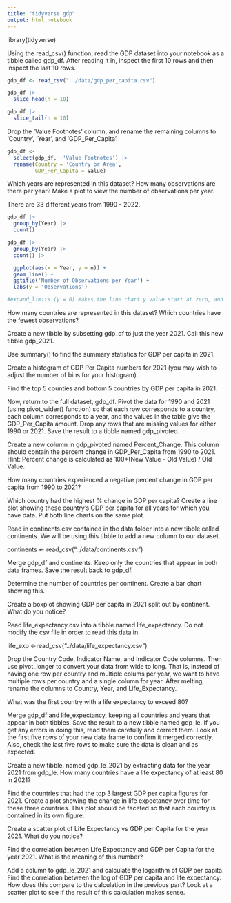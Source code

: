 ```yaml
---
title: "tidyverse gdp"
output: html_notebook
---
```


library(tidyverse)

Using the read_csv() function, read the GDP dataset into your notebook as a tibble called gdp_df. After reading it in, inspect the first 10 rows and then inspect the last 10 rows.

```r
gdp_df <- read_csv("../data/gdp_per_capita.csv")
```
```r
gdp_df |> 
  slice_head(n = 10)
```

```r
gdp_df |> 
  slice_tail(n = 10)
```


Drop the 'Value Footnotes' column, and rename the remaining columns to 'Country', 'Year', and 'GDP_Per_Capita'.

```r
gdp_df <- 
  select(gdp_df, -'Value Footnotes') |> 
  rename(Country = 'Country or Area',
         GDP_Per_Capita = Value)
```


Which years are represented in this dataset? How many observations are there per year? Make a plot to view the number of observations per year.

There are 33 different years from 1990 - 2022.

```r
gdp_df |> 
  group_by(Year) |> 
  count()
```


```r
gdp_df |> 
  group_by(Year) |> 
  count() |> 

  ggplot(aes(x = Year, y = n)) + 
  geom_line() + 
  ggtitle('Number of Observations per Year') +
  labs(y = 'Observations')

#expand_limits (y = 0) makes the line chart y value start at zero, and condenses the line chart
```


How many countries are represented in this dataset? Which countries have the fewest observations?

Create a new tibble by subsetting gdp_df to just the year 2021. Call this new tibble gdp_2021.

Use summary() to find the summary statistics for GDP per capita in 2021.

Create a histogram of GDP Per Capita numbers for 2021 (you may wish to adjust the number of bins for your histogram).

Find the top 5 counties and bottom 5 countries by GDP per capita in 2021.

Now, return to the full dataset, gdp_df. Pivot the data for 1990 and 2021 (using pivot_wider() function) so that each row corresponds to a country, each column corresponds to a year, and the values in the table give the GDP_Per_Capita amount. Drop any rows that are missing values for either 1990 or 2021. Save the result to a tibble named gdp_pivoted.

Create a new column in gdp_pivoted named Percent_Change. This column should contain the percent change in GDP_Per_Capita from 1990 to 2021. Hint: Percent change is calculated as 100*(New Value - Old Value) / Old Value.

How many countries experienced a negative percent change in GDP per capita from 1990 to 2021?

Which country had the highest % change in GDP per capita? Create a line plot showing these country's GDP per capita for all years for which you have data. Put both line charts on the same plot.

Read in continents.csv contained in the data folder into a new tibble called continents. We will be using this tibble to add a new column to our dataset.

continents <- read_csv("../data/continents.csv")

Merge gdp_df and continents. Keep only the countries that appear in both data frames. Save the result back to gdp_df.

Determine the number of countries per continent. Create a bar chart showing this.

Create a boxplot showing GDP per capita in 2021 split out by continent. What do you notice?

Read life_expectancy.csv into a tibble named life_expectancy. Do not modify the csv file in order to read this data in.

life_exp <-read_csv("../data/life_expectancy.csv")

Drop the Country Code, Indicator Name, and Indicator Code columns. Then use pivot_longer to convert your data from wide to long. That is, instead of having one row per country and multiple colums per year, we want to have multiple rows per country and a single column for year. After melting, rename the columns to Country, Year, and Life_Expectancy.

What was the first country with a life expectancy to exceed 80?

Merge gdp_df and life_expectancy, keeping all countries and years that appear in both tibbles. Save the result to a new tibble named gdp_le. If you get any errors in doing this, read them carefully and correct them. Look at the first five rows of your new data frame to confirm it merged correctly. Also, check the last five rows to make sure the data is clean and as expected.

Create a new tibble, named gdp_le_2021 by extracting data for the year 2021 from gdp_le. How many countries have a life expectancy of at least 80 in 2021?

Find the countries that had the top 3 largest GDP per capita figures for 2021. Create a plot showing the change in life expectancy over time for these three countries. This plot should be faceted so that each country is contained in its own figure.

Create a scatter plot of Life Expectancy vs GDP per Capita for the year 2021. What do you notice?

Find the correlation between Life Expectancy and GDP per Capita for the year 2021. What is the meaning of this number?

Add a column to gdp_le_2021 and calculate the logarithm of GDP per capita. Find the correlation between the log of GDP per capita and life expectancy. How does this compare to the calculation in the previous part? Look at a scatter plot to see if the result of this calculation makes sense.